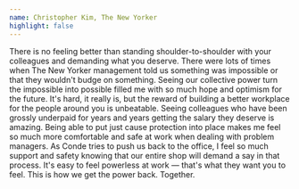 ```yaml
---
name: Christopher Kim, The New Yorker
highlight: false
---
```

There is no feeling better than standing shoulder-to-shoulder with your colleagues and demanding what you deserve. There were lots of times when The New Yorker management told us something was impossible or that they wouldn't budge on something. Seeing our collective power turn the impossible into possible filled me with so much hope and optimism for the future. It's hard, it really is, but the reward of building a better workplace for the people around you is unbeatable. Seeing colleagues who have been grossly underpaid for years and years getting the salary they deserve is amazing. Being able to put just cause protection into place makes me feel so much more comfortable and safe at work when dealing with problem managers. As Conde tries to push us back to the office, I feel so much support and safety knowing that our entire shop will demand a say in that process. It's easy to feel powerless at work — that's what they want you to feel. This is how we get the power back. Together.